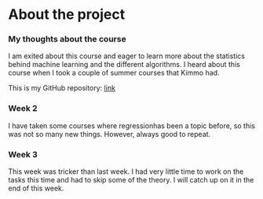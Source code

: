 
# About the project
### My thoughts about the course

I am exited about this course and eager to learn more about the statistics behind machine learning and the different algorithms.  I heard about this course when I took a couple of summer courses that Kimmo had.

This is my GitHub repository: [link](https://github.com/chpatola/IODS-project)

### Week 2

I have taken some courses where regressionhas been a topic before, so this was not so many new things. However, always good to repeat.

### Week 3

This week was tricker than last week. I had very little time to work on the tasks this time and had to skip some of the theory. I will catch up on it in the end of this week.

